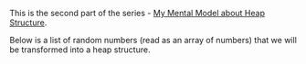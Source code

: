 
This is the second part of the series - [My Mental Model about Heap Structure](/posts/Heap-data-structure).

Below is a list of random numbers (read as an array of numbers) that we will be transformed into a heap structure.

<HeapLayout />
